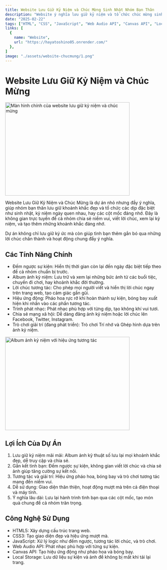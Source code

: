 ```yaml
---
title: Website Lưu Giữ Kỷ Niệm và Chúc Mừng Sinh Nhật Nhóm Bạn Thân
description: "Website ý nghĩa lưu giữ kỷ niệm và tổ chức chúc mừng sinh nhật cho nhóm bạn thân với album ảnh, đếm ngược sự kiện và hiệu ứng tương tác"
date: "2025-02-22"
tags: ["HTML", "CSS", "JavaScript", "Web Audio API", "Canvas API", "Local Storage"]
links: [
  {
    name: "Website",
    url: "https://hayatoshino05.onrender.com/"
  },
]
image: "./assets/website-chucmung/1.png"
---
```


# Website Lưu Giữ Kỷ Niệm và Chúc Mừng

  <img src="./assets/website-chucmung/1.png" alt="Màn hình chính của website lưu giữ kỷ niệm và chúc mừng" width="400" height="300" />

Website Lưu Giữ Kỷ Niệm và Chúc Mừng là dự án nhỏ nhưng đầy ý nghĩa, giúp nhóm bạn thân lưu giữ khoảnh khắc đẹp và tổ chức các dịp đặc biệt như sinh nhật, kỷ niệm ngày quen nhau, hay các cột mốc đáng nhớ. Đây là không gian trực tuyến để cả nhóm chia sẻ niềm vui, viết lời chúc, xem lại kỷ niệm, và tạo thêm những khoảnh khắc đáng nhớ.

Dự án không chỉ lưu giữ ký ức mà còn giúp tình bạn thêm gắn bó qua những lời chúc chân thành và hoạt động chung đầy ý nghĩa.

## Các Tính Năng Chính

- Đếm ngược sự kiện: Hiển thị thời gian còn lại đến ngày đặc biệt tiếp theo để cả nhóm chuẩn bị trước.  
- Album ảnh kỷ niệm: Lưu trữ và xem lại những bức ảnh từ các buổi tiệc, chuyến đi chơi, hay khoảnh khắc đời thường.  
- Lời chúc tương tác: Cho phép mọi người viết và hiển thị lời chúc ngay trên trang web, tạo cảm giác gần gũi.  
- Hiệu ứng động: Pháo hoa rực rỡ khi hoàn thành sự kiện, bóng bay xuất hiện khi nhấn vào các phần tương tác.  
- Trình phát nhạc: Phát nhạc phù hợp với từng dịp, tạo không khí vui tươi.  
- Chia sẻ mạng xã hội: Dễ dàng đăng ảnh kỷ niệm hoặc lời chúc lên Facebook, Twitter, Instagram.  
- Trò chơi giải trí (đang phát triển): Trò chơi Trí nhớ và Ghép hình dựa trên ảnh kỷ niệm.

<div className="my-4">
  <img src="./assets/website-chucmung/2.png" alt="Album ảnh kỷ niệm với hiệu ứng tương tác" width="400" height="300" />
</div>

## Lợi Ích Của Dự Án

1. Lưu giữ kỷ niệm mãi mãi: Album ảnh kỹ thuật số lưu lại mọi khoảnh khắc đẹp, dễ truy cập và chia sẻ.  
2. Gắn kết tình bạn: Đếm ngược sự kiện, không gian viết lời chúc và chia sẻ ảnh giúp tăng cường sự kết nối.  
3. Tương tác và giải trí: Hiệu ứng pháo hoa, bóng bay và trò chơi tương tác mang đến niềm vui.  
4. Dễ sử dụng: Giao diện thân thiện, hoạt động mượt mà trên cả điện thoại và máy tính.  
5. Ý nghĩa lâu dài: Lưu lại hành trình tình bạn qua các cột mốc, tạo món quà chung để cả nhóm trân trọng.

## Công Nghệ Sử Dụng

- HTML5: Xây dựng cấu trúc trang web.  
- CSS3: Tạo giao diện đẹp và hiệu ứng mượt mà.  
- JavaScript: Xử lý logic như đếm ngược, tương tác lời chúc, và trò chơi.  
- Web Audio API: Phát nhạc phù hợp với từng sự kiện.  
- Canvas API: Tạo hiệu ứng động như pháo hoa và bóng bay.  
- Local Storage: Lưu dữ liệu sự kiện và ảnh để không bị mất khi tải lại trang.